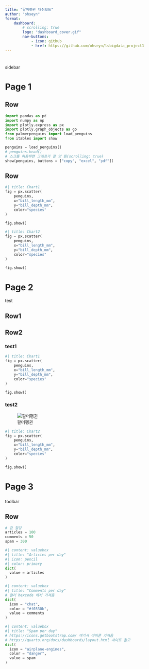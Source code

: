 ```yaml
---
title: "팔머펭귄 대쉬보드"
author: "ohseyn"
format: 
    dashboard: 
        # scrolling: true
        logo: "dashboard_cover.gif"
        nav-buttons: 
            - icon: github
            - href: https://github.com/ohseyn/lsbigdata_project1
---
```


# {.sidebar}

sidebar

# Page 1
    
## Row

```python
import pandas as pd
import numpy as np
import plotly.express as px
import plotly.graph_objects as go
from palmerpenguins import load_penguins
from itables import show

penguins = load_penguins()
# penguins.head()
# 스크롤 허용하면 그래프가 잘 안 뜸(scrolling: true)
show(penguins, buttons = ["copy", "excel", "pdf"])
```

## Row {.tabset}

```python
#| title: Chart1
fig = px.scatter(
    penguins,
    x="bill_length_mm",
    y="bill_depth_mm",
    color="species"
)

fig.show()
```

```python
#| title: Chart2
fig = px.scatter(
    penguins,
    x="bill_length_mm",
    y="bill_depth_mm",
    color="species"
)

fig.show()
```

# Page 2

test

## Row1

## Row2

### test1
```python
#| title: Chart1
fig = px.scatter(
    penguins,
    x="bill_length_mm",
    y="bill_depth_mm",
    color="species"
)

fig.show()
```

### test2

::: {.card title="My Title"}
![팔머펭귄](dashboard_cover.png)
:::

```python
#| title: Chart2
fig = px.scatter(
    penguins,
    x="bill_length_mm",
    y="bill_depth_mm",
    color="species"
)

fig.show()
```

# Page 3

### {.toolbar}

toolbar

## Row 
```python
# 값 할당
articles = 100 
comments = 50
spam = 300
```

```python
#| content: valuebox
#| title: "Articles per day"
#| icon: pencil
#| color: primary
dict(
  value = articles
)
```

```python
#| content: valuebox
#| title: "Comments per day"
# 컬러 hexcode 에서 가져옴
dict(
  icon = "chat",
  color = "#f0330b",
  value = comments
)
```

```python
#| content: valuebox
#| title: "Spam per day"
# https://icons.getbootstrap.com/ 여기서 아이콘 가져옴
# https://quarto.org/docs/dashboards/layout.html 사이트 참고
dict(
  icon = "airplane-engines",
  color = "danger",
  value = spam
)
```
